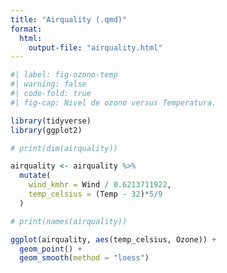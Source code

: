 ```yaml
---
title: "Airquality (.qmd)"
format: 
  html:
    output-file: "airquality.html"
---
```


```r
#| label: fig-ozono-temp
#| warning: false
#| code-fold: true
#| fig-cap: Nivel de ozono versus Temperatura.

library(tidyverse)
library(ggplot2)

# print(dim(airquality))

airquality <- airquality %>% 
  mutate(
    wind_kmhr = Wind / 0.6213711922,
    temp_celsius = (Temp - 32)*5/9
  )

# print(names(airquality))

ggplot(airquality, aes(temp_celsius, Ozone)) +
  geom_point() + 
  geom_smooth(method = "loess")

```
